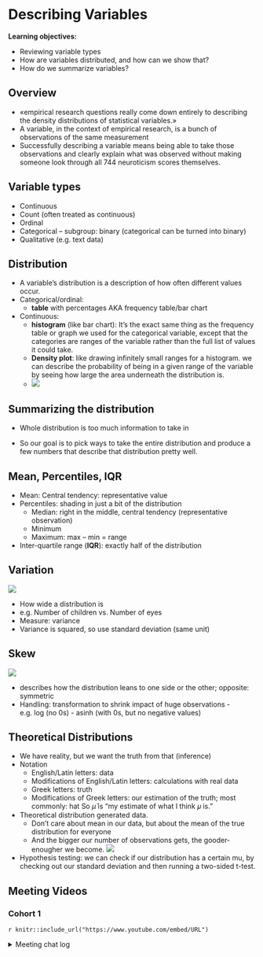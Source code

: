 # Describing Variables

**Learning objectives:**

-   Reviewing variable types
-   How are variables distributed, and how can we show that?
-   How do we summarize variables?

## Overview

-   «empirical research questions really come down entirely to describing the density distributions of statistical variables.»
-   A variable, in the context of empirical research, is a bunch of observations of the same measurement
-   Successfully describing a variable means being able to take those observations and clearly explain what was observed without making someone look through all 744 neuroticism scores themselves.

## Variable types

-   Continuous
-   Count (often treated as continuous)
-   Ordinal
-   Categorical – subgroup: binary (categorical can be turned into binary)
-   Qualitative (e.g. text data)

## Distribution

-   A variable’s distribution is a description of how often different values occur.
-   Categorical/ordinal:
    -   **table** with percentages AKA frequency table/bar chart
-   Continuous:
    -   **histogram** (like bar chart): It’s the exact same thing as the frequency table or graph we used for the categorical variable, except that the categories are ranges of the variable rather than the full list of values it could take.
    -   **Density plot**: like drawing infinitely small ranges for a histogram. we can describe the probability of being in a given range of the variable by seeing how large the area underneath the distribution is.
    -   ![](images/describingvariables-shadeddensity-1.png)

## Summarizing the distribution

-   Whole distribution is too much information to take in

-   So our goal is to pick ways to take the entire distribution and produce a few numbers that describe that distribution pretty well.

## Mean, Percentiles, IQR

-   Mean: Central tendency: representative value
-   Percentiles: shading in just a bit of the distribution
    -   Median: right in the middle, central tendency (representative observation)
    -   Minimum
    -   Maximum: max – min = range
-   Inter-quartile range (**IQR**): exactly half of the distribution

## Variation 

![](images/describingvariables-amountofvariation-1.png)

  -   How wide a distribution is
  -   e.g. Number of children vs. Number of eyes
  -   Measure: variance
  -   Variance is squared, so use standard deviation (same unit)


## Skew

![](images/describingvariables-income-1.png)

  -   describes how the distribution leans to one side or the other; opposite: symmetric
  -   Handling: transformation to shrink impact of huge observations
    -   e.g. log (no 0s) 
    -   asinh (with 0s, but no negative values)

## Theoretical Distributions

-   We have reality, but we want the truth from that (inference)
-   Notation
    -   English/Latin letters: data
    -   Modifications of English/Latin letters: calculations with real data
    -   Greek letters: truth
    -   Modifications of Greek letters: our estimation of the truth; most commonly: hat So $\hat{\mu}$ is “my estimate of what I think 𝜇 is.”
-   Theoretical distribution generated data.
    -   Don’t care about mean in our data, but about the mean of the true distribution for everyone 
    -   And the bigger our number of observations gets, the gooder-enougher we become.
        ![](images/describingvariables-approachlimit-1.png)
-   Hypothesis testing: we can check if our distribution has a certain mu, by checking out our standard deviation and then running a two-sided t-test.

## Meeting Videos {.unnumbered}

### Cohort 1 {.unnumbered}

`r knitr::include_url("https://www.youtube.com/embed/URL")`

<details>

<summary>Meeting chat log</summary>

```         
LOG
```

</details>
